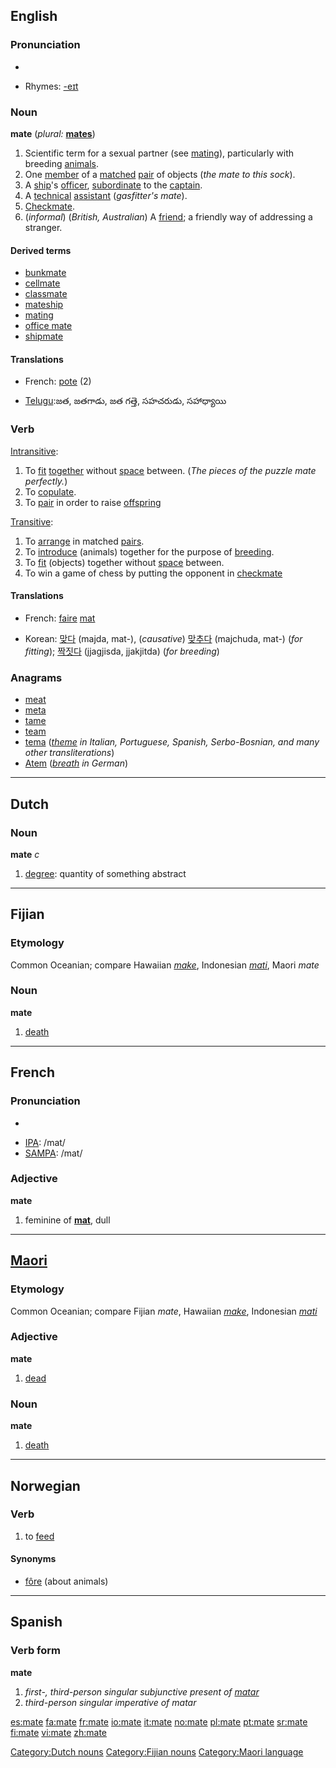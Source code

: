 {{see|maté}}
==English==

===Pronunciation===
*{{audio|en-us-mate.ogg|Audio (US)}}

*Rhymes: [[Rhymes:English:-eɪt|-eɪt]]

===Noun===
'''mate'''  (''plural:'' '''[[mates]]''')
  
# Scientific term for a sexual partner (see [[mating]]), particularly with breeding [[animals]].
# One [[member]] of a [[match]]ed [[pair]] of objects (''the mate to this sock'').
# A [[ship]]'s [[officer]], [[subordinate]] to the [[captain]].
# A [[technical]] [[assistant]] (''gasfitter's mate'').
# [[Checkmate]].
# (''informal'') (''British, Australian'') A [[friend]]; a friendly way of addressing a stranger.


====Derived terms====
*[[bunkmate]]
*[[cellmate]]
*[[classmate]]
*[[mateship]]
*[[mating]]
*[[office mate]]
*[[shipmate]]

====Translations====
{{top}}
*French: [[pote]] (2)
{{mid}}
*[[w:Telugu language|Telugu]]:జత, జతగాడు, జత గత్తె, సహచరుడు, సహాధ్యాయి 
{{bottom}}

===Verb===
{{en-verb|mates|mating|mated}}

[[Intransitive]]:
# To [[fit]] [[together]] without [[space]] between.  (''The pieces of the puzzle mate perfectly.'')
# To [[copulate]].
# To [[pair]] in order to raise [[offspring]]

[[Transitive]]:
# To [[arrange]] in matched [[pair]]s.
# To [[introduce]] (animals) together for the purpose of [[breeding]].
# To [[fit]] (objects) together without [[space]] between.
# To win a game of chess by putting the opponent in [[checkmate]]

====Translations====
{{top}}
*French: [[faire]] [[mat]]
{{mid}}
*Korean: [[맞다]] (majda, mat-), (''causative'') [[맞추다]] (majchuda, mat-) (''for fitting''); [[짝짓다]] (jjagjisda, jjakjitda) (''for breeding'') 
{{bottom}}

===Anagrams===
*[[meat]]
*[[meta]]
*[[tame]]
*[[team]]
*[[tema]] (''[[theme]] in Italian, Portuguese, Spanish, Serbo-Bosnian, and many other transliterations'')
*[[Atem]] (''[[breath]] in German'')

----

==Dutch==
===Noun===
'''mate''' ''c''
# [[degree]]: quantity of something abstract

[[Category:Dutch nouns]]
----

==Fijian==

===Etymology===
Common Oceanian; compare Hawaiian ''[[make]]'', Indonesian ''[[mati]]'', Maori ''mate''

===Noun===
'''mate'''

# [[death]]

[[Category:Fijian nouns]]

----

==French==

===Pronunciation===
*{{audio|en-us-mate.ogg|Audio (US)}}

*[[w:IPA|IPA]]: /mat/
*[[w:SAMPA|SAMPA]]: /mat/

===Adjective===
'''mate'''

# feminine of '''[[mat]]''', dull

----

==[[Maori]]==

===Etymology===
Common Oceanian; compare Fijian ''mate'', Hawaiian ''[[make]]'', Indonesian ''[[mati]]''

===Adjective===
'''mate'''

# [[dead]]

===Noun===
'''mate'''

# [[death]]

[[Category:Maori language]]

----

==Norwegian==

===Verb===
{{no-verb-1|mat}}

#to [[feed]]

====Synonyms====
*[[fôre]] (about animals)

----

==Spanish==

===Verb form===
'''mate'''

# ''first-, third-person singular subjunctive present of [[matar]]''
# ''third-person singular imperative of matar''

[[es:mate]]
[[fa:mate]]
[[fr:mate]]
[[io:mate]]
[[it:mate]]
[[no:mate]]
[[pl:mate]]
[[pt:mate]]
[[sr:mate]]
[[fi:mate]]
[[vi:mate]]
[[zh:mate]]